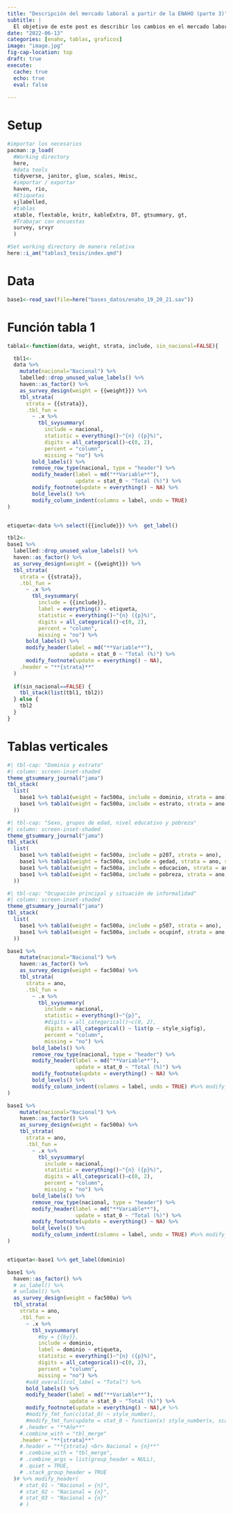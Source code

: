```yaml
---
title: "Descripción del mercado laboral a partir de la ENAHO (parte 3)"
subtitle: |
  El objetivo de este post es describir los cambios en el mercado laboral durante la pandemia a partir de la Encuesta Nacional de Hogares (ENAHO).
date: "2022-06-13"
categories: [enaho, tablas, graficos]
image: "image.jpg"
fig-cap-location: top
draft: true
execute:
  cache: true
  echo: true
  eval: false
  
---
```


# Setup

```r
#importar los necesarios
pacman::p_load(
  #Working directory
  here,
  #data tools
  tidyverse, janitor, glue, scales, Hmisc,
  #importar / exportar
  haven, rio,
  #Etiquetas
  sjlabelled,
  #tablas
  xtable, flextable, knitr, kableExtra, DT, gtsummary, gt,
  #Trabajar con encuestas
  survey, srvyr
  )

#Set working directory de manera relativa
here::i_am("tablas3_tesis/index.qmd")

```

# Data

```r
base1<-read_sav(file=here("bases_datos/enaho_19_20_21.sav"))

```


# Función tabla 1

```r
tabla1<-function(data, weight, strata, include, sin_nacional=FALSE){

  tbl1<-
  data %>%
    mutate(nacional="Nacional") %>% 
    labelled::drop_unused_value_labels() %>% 
    haven::as_factor() %>% 
    as_survey_design(weight = {{weight}}) %>% 
    tbl_strata(
      strata = {{strata}},
      .tbl_fun =
        ~ .x %>%
          tbl_svysummary(
            include = nacional,
            statistic = everything()~"{n} ({p}%)",
            digits = all_categorical()~c(0, 2),
            percent = "column",
            missing = "no") %>%
        bold_labels() %>% 
        remove_row_type(nacional, type = "header") %>% 
        modify_header(label = md("**Variable**"),
                      update = stat_0 ~ "Total (%)") %>% 
        modify_footnote(update = everything() ~ NA) %>% 
        bold_levels() %>%
        modify_column_indent(columns = label, undo = TRUE)
)


etiqueta<-data %>% select({{include}}) %>%  get_label()

tbl2<-
base1 %>%
  labelled::drop_unused_value_labels() %>% 
  haven::as_factor() %>% 
  as_survey_design(weight = {{weight}}) %>% 
  tbl_strata(
    strata = {{strata}},
    .tbl_fun =
      ~ .x %>%
        tbl_svysummary(
          include = {{include}},
          label = everything() ~ etiqueta,
          statistic = everything()~"{n} ({p}%)",
          digits = all_categorical()~c(0, 2),
          percent = "column",
          missing = "no") %>%
      bold_labels() %>% 
      modify_header(label = md("**Variable**"),
                    update = stat_0 ~ "Total (%)") %>% 
      modify_footnote(update = everything() ~ NA),
    .header = "**{strata}**"
  )
 
  if(sin_nacional==FALSE) {
    tbl_stack(list(tbl1, tbl2))
  } else {
    tbl2
  }
}

```

# Tablas verticales

```r
#| tbl-cap: "Dominio y estrato"
#| column: screen-inset-shaded
theme_gtsummary_journal("jama")
tbl_stack(
  list(
    base1 %>% tabla1(weight = fac500a, include = dominio, strata = ano),
    base1 %>% tabla1(weight = fac500a, include = estrato, strata = ano, sin_nacional = TRUE)
  ))

```

```r
#| tbl-cap: "Sexo, grupos de edad, nivel educativo y pobreza"
#| column: screen-inset-shaded
theme_gtsummary_journal("jama")
tbl_stack(
  list(
    base1 %>% tabla1(weight = fac500a, include = p207, strata = ano),
    base1 %>% tabla1(weight = fac500a, include = gedad, strata = ano, sin_nacional = TRUE),
    base1 %>% tabla1(weight = fac500a, include = educacion, strata = ano, sin_nacional = TRUE),
    base1 %>% tabla1(weight = fac500a, include = pobreza, strata = ano, sin_nacional = TRUE)
  ))

```

```r
#| tbl-cap: "Ocupación principal y situación de informalidad"
#| column: screen-inset-shaded
theme_gtsummary_journal("jama")
tbl_stack(
  list(
    base1 %>% tabla1(weight = fac500a, include = p507, strata = ano),
    base1 %>% tabla1(weight = fac500a, include = ocupinf, strata = ano, sin_nacional = TRUE)
  ))

```

```r
base1 %>%
    mutate(nacional="Nacional") %>% 
    haven::as_factor() %>% 
    as_survey_design(weight = fac500a) %>% 
    tbl_strata(
      strata = ano,
      .tbl_fun =
        ~ .x %>%
          tbl_svysummary(
            include = nacional,
            statistic = everything()~"{p}",
            #digits = all_categorical()~c(0, 2),
            digits = all_categorical() ~ list(p ~ style_sigfig),
            percent = "column",
            missing = "no") %>%
        bold_labels() %>% 
        remove_row_type(nacional, type = "header") %>% 
        modify_header(label = md("**Variable**"),
                      update = stat_0 ~ "Total (%)") %>% 
        modify_footnote(update = everything() ~ NA) %>% 
        bold_levels() %>%
        modify_column_indent(columns = label, undo = TRUE) #%>% modify_fmt_fun(update = stat_0 ~ purrr::partial(style_number, scale = 1/10))
)
```



```r
base1 %>%
    mutate(nacional="Nacional") %>% 
    haven::as_factor() %>% 
    as_survey_design(weight = fac500a) %>% 
    tbl_strata(
      strata = ano,
      .tbl_fun =
        ~ .x %>%
          tbl_svysummary(
            include = nacional,
            statistic = everything()~"{n} ({p}%)",
            digits = all_categorical()~c(0, 2),
            percent = "column",
            missing = "no") %>%
        bold_labels() %>% 
        remove_row_type(nacional, type = "header") %>% 
        modify_header(label = md("**Variable**"),
                      update = stat_0 ~ "Total (%)") %>% 
        modify_footnote(update = everything() ~ NA) %>% 
        bold_levels() %>%
        modify_column_indent(columns = label, undo = TRUE) #%>% modify_fmt_fun(update = stat_0 ~ purrr::partial(style_number, scale = 1/10))
)


etiqueta<-base1 %>% get_label(dominio)

base1 %>%
  haven::as_factor() %>% 
  # as_label() %>% 
  # unlabel() %>% 
  as_survey_design(weight = fac500a) %>% 
  tbl_strata(
    strata = ano,
    .tbl_fun =
      ~ .x %>%
        tbl_svysummary(
          #by = {{by}},
          include = dominio,
          label = dominio ~ etiqueta,
          statistic = everything()~"{n} ({p}%)",
          digits = all_categorical()~c(0, 2),
          percent = "column",
          missing = "no") %>%
      #add_overall(col_label = "Total") %>%
      bold_labels() %>% 
      modify_header(label = md("**Variable**"),
                    update = stat_0 ~ "Total (%)") %>% 
      modify_footnote(update = everything() ~ NA),# %>% 
      #modify_fmt_fun(c(stat_0) ~ style_number),
      #modify_fmt_fun(update = stat_0 ~ function(x) style_number(x, scale = 1 / 1000)),
    # .header = "**Año**"
    #.combine_with = "tbl_merge"
    .header = "**{strata}**"
    #.header = "**{strata} <br> Nacional = {n}**"
    # .combine_with = "tbl_merge",
    # .combine_args = list(group_header = NULL),
    # .quiet = TRUE,
    # .stack_group_header = TRUE
  )# %>% modify_header(
    # stat_01 ~ "Nacional = {n}",
    # stat_02 ~ "Nacional = {n}",
    # stat_03 ~ "Nacional = {n}"
    # )


```

